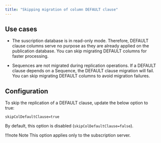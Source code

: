 ```yaml
---
title: "Skipping migration of column DEFAULT clause"
---
```


## Use cases

- The suscription database is in read-only mode. Therefore, DEFAULT clause columns serve no purpose as 
  they are already applied on the publication database. 
  You can skip migrating DEFAULT columns for faster processing.

- Sequences are not migrated during replication operations. 
  If a DEFAULT clause depends on a Sequence, the DEFAULT clause migration will fail.
  You can skip migrating DEFAULT columns to avoid migration failures.

## Configuration

To skip the replication of a DEFAULT clause, update the below option to true:  

```
skipColDefaultClause=true
```

By default, this option is disabled (`skipColDefaultClause=false`).


!!!note Note
   This option applies only to the subscription server.